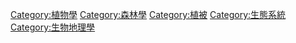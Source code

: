 {{Catnav|頁面分類|地理|植被}}
{{Commonscat|Forests}}

[[Category:植物學|Category:植物學]]
[[Category:森林學|Category:森林學]]
[[Category:植被|Category:植被]]
[[Category:生態系統|Category:生態系統]]
[[Category:生物地理學|Category:生物地理學]]